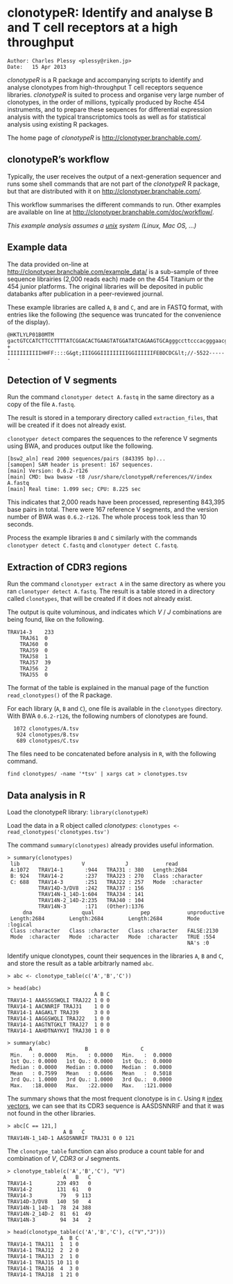 <!--
%\VignetteEngine{knitr::knitr}
%\VignetteIndexEntry{clonotypeR User's Guide}
-->

clonotypeR: Identify and analyse B and T cell receptors at a high throughput
============================================================================

    Author: Charles Plessy <plessy@riken.jp>
    Date:   15 Apr 2013

*clonotypeR* is a R package and accompanying scripts to identify and
analyse clonotypes from high-throughput T cell receptors sequence
libraries. *clonotypeR* is suited to process and organise very large
number of clonotypes, in the order of millions, typically produced by
Roche 454 instruments, and to prepare these sequences for differential
expression analysis with the typical transcriptomics tools as well as
for statistical analysis using existing R packages.

The home page of *clonotypeR* is <http://clonotyper.branchable.com/>.


clonotypeR's workflow
---------------------

Typically, the user receives the output of a next-generation sequencer and runs 
some shell commands that are not part of the *clonotypeR* R package, but that are 
distributed with it on <http://clonotyper.branchable.com/>.

This workflow summarises the different commands to run.  Other examples are
available on line at <http://clonotyper.branchable.com/doc/workflow/>.

*This example analysis assumes a
[unix](https://en.wikipedia.org/wiki/Operating%5Fsystem%23UNIX%5Fand%5FUNIX%2Dlike%5Foperating%5Fsystems)
system (Linux, Mac OS, …)*


Example data
------------

The data provided on-line at <http://clonotyper.branchable.com/example_data/>
is a sub-sample of three sequence librairies (2,000 reads each) made on the 454
Titanium or the 454 junior platforms.  The original libraries will be deposited
in public databanks after publication in a peer-reviewed journal.

These example libraries are called `A`, `B` and `C`, and are in FASTQ format,
with entries like the following (the sequence was truncated for the convenience
of the display).

    @HKTLYLP01B0MTM
    gactGTCCATCTTCCTTTTATCGGACACTGAAGTATGGATATCAGAAGTGCAgggccttcccacgggaacg
    +
    IIIIIIIIIIIHHFF::::G&gt;IIIGGGIIIIIIIIIGGIIIIIIFEBDCDC&lt;//-5522------


Detection of V segments
-----------------------

Run the command `clonotyper detect A.fastq` in the same directory as a copy of
the file `A.fastq`.

The result is stored in a temporary directory called `extraction_files`, that
will be created if it does not already exist.

`clonotyper detect` compares the sequences to the reference V segments using
BWA, and produces output like the following.

    [bsw2_aln] read 2000 sequences/pairs (843395 bp)...
    [samopen] SAM header is present: 167 sequences.
    [main] Version: 0.6.2-r126
    [main] CMD: bwa bwasw -t8 /usr/share/clonotypeR/references/V/index A.fastq
    [main] Real time: 1.099 sec; CPU: 8.225 sec

This indicates that 2,000 reads have been processed, representing 843,395 base
pairs in total.  There were 167 reference V segments, and the version number of
BWA was `0.6.2-r126`.  The whole process took less than 10 seconds.

Process the example libraries `B` and `C` similarly with the commands
`clonotyper detect C.fastq` and `clonotyper detect C.fastq`.


Extraction of CDR3 regions
--------------------------

Run the command `clonotyper extract A` in the same directory as where you ran
`clonotyper detect A.fastq`.  The result is a table stored in a directory
called `clonotypes`, that will be created if it does not already exist.

The output is quite voluminous, and indicates which *V* / *J* combinations are
being found, like on the following.

    TRAV14-3	233
    	TRAJ61	0
    	TRAJ60	0
    	TRAJ59	0
    	TRAJ58	1
    	TRAJ57	39
    	TRAJ56	2
    	TRAJ55	0

The format of the table is explained in the manual page of the function
`read_clonotypes()` of the R package.

For each library (`A`, `B` and `C`), one file is available in the `clonotypes`
directory.  With BWA `0.6.2-r126`, the following numbers of clonotypes are found.

      1072 clonotypes/A.tsv
       924 clonotypes/B.tsv
       689 clonotypes/C.tsv

The files need to be concatenated before analysis in `R`, with the following command.

    find clonotypes/ -name '*tsv' | xargs cat > clonotypes.tsv


Data analysis in R
------------------

Load the clonotypeR library: `library(clonotypeR)`

Load the data in a R object called *clonotypes*: `clonotypes <- read_clonotypes('clonotypes.tsv')`

The command `summary(clonotypes)` already provides useful information.

    > summary(clonotypes)
     lib                    V             J            read          
     A:1072   TRAV14-1       :944   TRAJ31 : 380   Length:2684       
     B: 924   TRAV14-2       :237   TRAJ23 : 270   Class :character  
     C: 688   TRAV14-3       :251   TRAJ22 : 257   Mode  :character  
              TRAV14D-3/DV8  :242   TRAJ37 : 156                     
              TRAV14N-1_14D-1:604   TRAJ34 : 141                     
              TRAV14N-2_14D-2:235   TRAJ40 : 104                     
              TRAV14N-3      :171   (Other):1376                     
         dna                qual               pep            unproductive   
     Length:2684        Length:2684        Length:2684        Mode :logical  
     Class :character   Class :character   Class :character   FALSE:2130     
     Mode  :character   Mode  :character   Mode  :character   TRUE :554      
                                                              NA's :0        

Identify unique clonotypes, count their sequences in the libraries `A`, `B` and `C`, and store the result as a table arbitrarly named `abc`. 

    > abc <- clonotype_table(c('A','B','C'))

    > head(abc)
                                A B C
    TRAV14-1 AAASSGSWQLI TRAJ22 1 0 0
    TRAV14-1 AACNNRIF TRAJ31    1 0 0
    TRAV14-1 AAGAKLT TRAJ39     3 0 0
    TRAV14-1 AAGGSWQLI TRAJ22   1 0 0
    TRAV14-1 AAGTNTGKLT TRAJ27  1 0 0
    TRAV14-1 AAHDTNAYKVI TRAJ30 1 0 0

    > summary(abc)
           A                 B                 C           
     Min.   : 0.0000   Min.   : 0.0000   Min.   :  0.0000  
     1st Qu.: 0.0000   1st Qu.: 0.0000   1st Qu.:  0.0000  
     Median : 0.0000   Median : 0.0000   Median :  0.0000  
     Mean   : 0.7599   Mean   : 0.6606   Mean   :  0.5018  
     3rd Qu.: 1.0000   3rd Qu.: 1.0000   3rd Qu.:  0.0000  
     Max.   :18.0000   Max.   :22.0000   Max.   :121.0000

The summary shows that the most frequent clonotype is in `C`. Using `R` [index vectors](http://cran.r-project.org/doc/manuals/R-intro.html#Index-vectors), we can see that its CDR3 sequence is AASDSNNRIF and that it was not found in the other libraries.

    > abc[C == 121,]
    				  A B   C
    TRAV14N-1_14D-1 AASDSNNRIF TRAJ31 0 0 121

The `clonotype_table` function can also produce a count table for and combination of *V*, *CDR3* or *J* segments.

    > clonotype_table(c('A','B','C'), "V")
                      A   B   C
    TRAV14-1        239 493   0
    TRAV14-2        131  61   0
    TRAV14-3         79   9 113
    TRAV14D-3/DV8   140  50   4
    TRAV14N-1_14D-1  78  24 388
    TRAV14N-2_14D-2  81  61  49
    TRAV14N-3        94  34   2

    > head(clonotype_table(c('A','B','C'), c("V","J")))
                     A  B C
    TRAV14-1 TRAJ11  1  1 0
    TRAV14-1 TRAJ12  2  2 0
    TRAV14-1 TRAJ13  2  1 0
    TRAV14-1 TRAJ15 10 11 0
    TRAV14-1 TRAJ16  4  3 0
    TRAV14-1 TRAJ18  1 21 0
